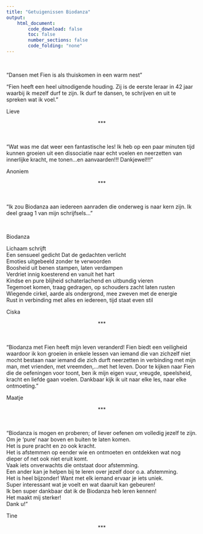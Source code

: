 ```yaml
---
title: "Getuigenissen Biodanza"
output:
    html_document:
        code_download: false
        toc: false
        number_sections: false
        code_folding: "none"
---
```


</br> 

"Dansen met Fien is als thuiskomen in een warm nest"

"Fien heeft een heel uitnodigende houding. Zij is de eerste leraar in 42 jaar waarbij ik mezelf durf te zijn. Ik durf te dansen, te schrijven en uit te spreken wat ik voel."

Lieve


<center>***</center>

</br>

"Wat was me dat weer een fantastische les! Ik heb op een paar minuten tijd kunnen groeien uit een dissociatie naar echt voelen en neerzetten van innerlijke kracht, me tonen...en aanvaarden!!! Dankjewel!!!"

Anoniem


<center>***</center>

</br>

"Ik zou Biodanza  aan iedereen aanraden die  onderweg is naar kern zijn. Ik deel graag 1 van mijn schrijfsels..."

</br>

Biodanza

Lichaam schrijft  
Een sensueel gedicht 
Dat de gedachten verlicht  
Emoties uitgebeeld zonder te verwoorden  
Boosheid uit benen stampen, laten verdampen  
Verdriet innig koesterend en vanuit het hart  
Kindse en pure blijheid schaterlachend en uitbundig vieren  
Tegemoet komen, traag gedragen, op schouders zacht laten rusten  
Wiegende cirkel, aarde als ondergrond, mee zweven met de energie  
Rust in verbinding met alles en iedereen, tijd staat even stil  

Ciska


<center>***</center>

</br>

"Biodanza met Fien heeft mijn leven veranderd! Fien biedt een veiligheid waardoor ik kon groeien in enkele lessen van iemand die van zichzelf niet mocht bestaan naar iemand die zich durft neerzetten in verbinding met mijn man, met vrienden, met vreemden,…met het leven. Door te kijken naar Fien die de oefeningen voor toont, ben ik mijn eigen vuur, vreugde, speelsheid, kracht en liefde gaan voelen. Dankbaar kijk ik uit naar elke les, naar elke ontmoeting."

Maatje


<center>***</center>

</br>

"Biodanza is mogen en proberen; of liever oefenen om volledig jezelf te zijn.  
Om je 'pure' naar boven en buiten te laten komen.  
Het is pure pracht en zo ook kracht.  
Het is afstemmen op eender wie en ontmoeten en ontdekken wat nog dieper of net ook niet eruit komt.  
Vaak iets onverwachts die ontstaat door afstemming.  
Een ander kan je helpen bij te leren over jezelf door o.a. afstemming.  
Het is heel bijzonder! 
Want met elk iemand ervaar je iets uniek.  
Super interessant wat je voelt en wat daaruit kan gebeuren!  
Ik ben super dankbaar dat ik de Biodanza heb leren kennen!  
Het maakt mij sterker!  
Dank u!"  

Tine

<center>***</center>

 
